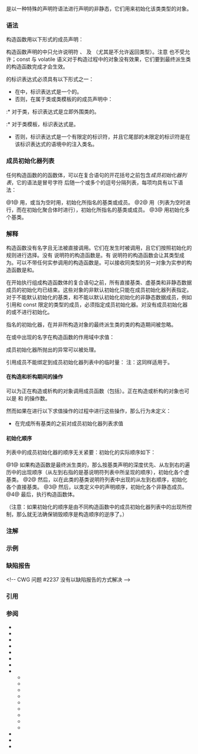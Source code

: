 {{title|构造函数与成员初始化器列表}}
{{cpp/language/classes/navbar}}

{{i|构造函数}}是以一种特殊的声明符语法进行声明的非静态{{rlp|member functions|成员函数}}，它们用来初始化该类类型的对象。

{{rev begin}}
{{rev|since=c++20|
构造函数不能是{{rlp|coroutines|协程}}。
}}
{{rev|since=c++23|
构造函数不能有{{rlps|member functions#显式对象形参}}。
}}
{{rev end}}

===语法===
构造函数用以下形式的成员{{rlp|function|函数声明符}}声明：

{{sdsc begin}}
{{sdsc|{{spar|类名}} {{ttb|(}} {{spar optional|形参列表}} {{ttb|)}} {{spar optional|异常说明}} {{spar optional|属性}}}}
{{sdsc end}}

{{par begin}}
{{par|{{spar|类名}}|{{rev inl|since=c++11|可后随{{rlp|attributes|属性}}列表，并}}可以圆括号包围的{{rlp|expressions#初等表达式|标识表达式}}}}
{{par|{{spar|形参列表}}|{{rlpsd|function#形参列表}}}}
{{par|{{spar|异常说明}}|{{rrev multi|until1=c++11|until2=c++17|rev1={{rlp|except spec|动态异常说明}}|rev2={{rlp|except spec|动态异常说明}}或 {{rlp|noexcept spec|noexcept 说明}}|rev3={{rlp|noexcept spec|noexcept 说明}}}}}}
{{par|{{spar|属性}}|{{mark since c++11}} {{rlp|attributes|属性}}列表}}
{{par end}}

构造函数声明的{{rlp|declarations#说明符|声明说明符}}中只允许说明符 {{rlpt|friend}}、{{rlpt|inline}}{{rev inl|since=c++11|、{{rlpt|constexpr}}}}{{rev inl|since=c++20|、{{rlpt|consteval}}}} 及 {{rlpt|explicit}}（尤其是不允许返回类型）。注意 {{rlp|member functions|cv 及引用限定符}}也不受允许；const 与 volatile 语义对于构造过程中的对象没有效果，它们要到最终派生类的构造函数完成才会生效。

{{spar sep|类名}}的标识表达式必须具有以下形式之一：
* 在{{rlp|friend|友元声明}}中，标识表达式是一个{{rlp|qualified lookup#类成员|命名了构造函数}}的{{rlps|identifiers#有限定的标识符|}}。
* 否则，在属于类或类模板的{{rlps|class#成员说明}}的成员声明中：
:* 对于类，标识表达式是立即外围类的{{rlp|injected-class-name|注入类名}}。
:* 对于类模板，标识表达式是{{rev inl|until=c++20|命名了立即外围类模板的{{rlps|dependent name#当前实例化}}的类名}}{{rev inl|since=c++20|立即外围类模板的注入类名}}。
* 否则，标识表达式是一个有限定的标识符，并且它尾部的未限定的标识符是在该标识表达式的{{rlp|lookup|查找}}语境中的注入类名。

===成员初始化器列表===
任何构造函数的{{rlp|function|函数定义}}的函数体，可以在复合语句的开花括号之前包含''成员初始化器列表''，它的语法是冒号字符 {{ttb|:}} 后随一个或多个{{spar sep|成员初始化器}}的逗号分隔列表，每项均具有以下语法：
{{sdsc begin}}
{{sdsc|num=1|{{spar|类或标识符}} {{ttb|(}} {{spar optional|表达式列表}} {{ttb|)}}}}
{{sdsc|num=2|notes={{mark since c++11}}|{{spar|类或标识符}} {{spar|花括号初始化器列表}}}}
{{sdsc|num=3|notes={{mark since c++11}}|{{spar|形参包}} {{ttb|...}}}}
{{sdsc end}}

@1@ 用{{rlp|direct initialization|直接初始化}}，或当{{spar sep|表达式列表}}为空时用{{rlp|value initialization|值初始化}}，初始化{{spar sep|类或标识符}}所指名的基类或成员。
@2@ 用{{rlp|list initialization|列表初始化}}（列表为空时进行{{rlp|value initialization|值初始化}}，而在初始化聚合体时进行{{rlp|aggregate initialization|聚合初始化}}），初始化{{spar sep|类或标识符}}所指名的基类或成员。
@3@ 用{{rlp|parameter pack#基类说明符与成员初始化器列表|包展开}}初始化多个基类。

{{par begin}}
{{par|{{spar|类或标识符}}|任何指名非静态数据成员的标识符，或任何指名该类自身（对于委托构造函数）、直接基类或虚基类的类型名。}}
{{par|{{spar|表达式列表}}|传递给基类或成员的实参的逗号分隔列表，可以为空}}
{{par|{{spar|花括号初始化器列表}}|{{rlp|initialization|花括号包围的初始化器列表}}}}
{{par|{{spar|形参包}}|变参模板{{rlp|parameter pack#基类说明符与成员初始化器列表|形参包}}的名字}}
{{par end}}

{{example|code=
struct S
{
    int n;
    
    S(int);       // 构造函数声明
    
    S() : n(7) {} // 构造函数定义：
                  // ": n(7)" 是初始化器列表
                  // ": n(7) {}" 是函数体
};

S::S(int x) : n{x} {} // 构造函数定义：": n{x}" 是初始化器列表

int main()
{
    S s;      // 调用 S::S()
    S s2(10); // 调用 S::S(int)
}
}}

===解释===
构造函数没有名字且无法被直接调用。它们在发生{{rlp|initialization|初始化}}时被调用，且它们按照初始化的规则进行选择。没有 {{c/core|explicit}} 说明符的构造函数是{{rlp|converting constructor|转换构造函数}}。有 {{c/core|constexpr}} 说明符的构造函数会让其类型成为{{rlps|constant expression#字面类型}}。可以不带任何实参调用的构造函数是{{rlp|default constructor|默认构造函数}}。可以接收同类型的另一对象为实参的构造函数是{{rlp|copy constructor|复制构造函数}}和{{rlp|move constructor|移动构造函数}}。

在开始执行组成构造函数体的复合语句之前，所有直接基类、虚基类和非静态数据成员的初始化均已结束。这些对象的非默认初始化只能在成员初始化器列表指定。对于不能默认初始化的基类，和不能以默认初始化{{rev inl|since=c++11|或以其{{rlp|data members#成员初始化|默认成员初始化器}}（如果有）}}初始化的非静态数据成员，例如引用和 const 限定的类型的成员，必须指定成员初始化器。{{rev inl|since=c++11|（注意，类模板实例化的非静态数据成员的默认成员初始化器，当成员类型或初始化器待决时可能是无效的。)}}对没有成员初始化器{{rev inl|since=c++11|或默认成员初始化器}}的{{rlps|union#匿名联合体}}或{{rlp|union#联合体式的类|变体成员}}不进行初始化。

{{spar sep|类或标识符}}指名{{rlp|derived class|虚基类}}的初始化器，在并非所构造对象的最终派生类的类的构造期间被忽略。

在{{spar sep|表达式列表}}或{{spar sep|花括号初始化器列表}}中出现的名字在构造函数的作用域中求值：
{{source|
class X
{
    int a, b, i, j;
public:
    const int&amp; r;
    X(int i)
      : r(a) // 初始化 X::r 以指代 X::a
      , b{i} // 初始化 X::b 为形参 i 的值
      , i(i) // 初始化 X::i 为形参 i 的值
      , j(this-&gt;i) // 初始化 X::j 为 X::i 的值
    {}
};
}}

成员初始化器所抛出的异常可以被{{rlp|try#函数 try 块|函数 {{c/core|try}} 块}}处理。

{{rrev|since=c++11|
如果非静态数据成员具有{{rlp|data members#成员初始化|默认成员初始化器}}且也在成员初始化器列表中出现，那么使用该成员初始化器而忽略默认成员初始化器：
{{source|1=
struct S
{
    int n = 42;   // 默认成员初始化器
    S() : n(7) {} // 将设置 n 为 7，而非 42
};
}}
}}

引用成员不能绑定到成员初始化器列表中的临时量：
{{source|
struct A
{
    A() : v(42) {} // 错误
    const int&amp; v;
};
}}
注：这同样适用于{{rlp|data members#成员初始化|默认成员初始化器}}。

====在构造和析构期间的操作====
可以为正在构造或析构的对象调用成员函数（包括{{rlp|virtual#在构造和析构期间|虚成员函数}}）。正在构造或析构的对象也可以是 {{rlpt|typeid}} 和 {{rlpt|dynamic_cast}} 的操作数。

然而如果在进行以下求值操作的过程中进行这些操作，那么行为未定义：
{{rrev|since=c++26|
* 对构造函数的{{rlps|function#前条件断言}}求值
* 对{{rlp|destructor|析构函数}}的{{rlps|function#后条件断言}}求值
}}
* 在完成所有基类的{{spar sep|成员初始化器}}之前对成员初始化器列表求值

{{rrev|since=c++11|
====委托构造函数====
如果类自身的名字在初始化器列表中作为{{spar sep|类或标识符}}出现，那么该列表只能由这一个成员初始化器组成；这种构造函数被称为''委托构造函数''，而构造函数列表的仅有成员所选择的构造函数是''目标构造函数''。

此时首先由重载决议选择目标构造函数并予以执行，然后控制返回到委托构造函数并执行其函数体。

委托构造函数不能递归。

{{source|
class Foo
{
public: 
    Foo(char x, int y) {}
    Foo(int y) : Foo('a', y) {} // Foo(int) 委托到 Foo(char, int)
};
}}

====继承的构造函数====
见 {{rlp|using declaration#继承构造函数|{{c/core|using}} 声明}}。
}}

====初始化顺序====
列表中的成员初始化器的顺序无关紧要：初始化的实际顺序如下：

@1@ 如果构造函数是最终派生类的，那么按基类声明的深度优先、从左到右的遍历中的出现顺序（从左到右指的是基说明符列表中所呈现的顺序），初始化各个虚基类。
@2@ 然后，以在此类的基类说明符列表中出现的从左到右顺序，初始化各个直接基类。
@3@ 然后，以类定义中的声明顺序，初始化各个非静态成员。
@4@ 最后，执行构造函数体。

（注意：如果初始化的顺序是由不同构造函数中的成员初始化器列表中的出现所控制，那么{{rlp|destructor|析构函数}}就无法确保销毁顺序是构造顺序的逆序了。）

===注解===
{{feature test macro|value=200604L|std=C++11|__cpp_delegating_constructors|[[#委托构造函数|委托构造函数]]}}

===示例===

{{example
|code=
#include &lt;fstream&gt;
#include &lt;string&gt;
#include &lt;mutex&gt;

struct Base
{
    int n;
};   

struct Class : public Base
{
    unsigned char x;
    unsigned char y;
    std::mutex m;
    std::lock_guard&lt;std::mutex&gt; lg;
    std::fstream f;
    std::string s;
    
    Class(int x) : Base{123}, // 初始化基类
        x(x),     // x（成员）以 x（形参）初始化
        y{0},     // y 初始化为 0
        f{"test.cc", std::ios::app}, // 在 m 和 lg 初始化之后发生
        s(__func__), //__func__ 可用，因为初始化器列表是构造函数的一部分
        lg (m),   // lg 使用已经初始化的 m
        m{}       // m 在 lg 前初始化，即使它最后出现在此处
    {}            // 空复合语句
    
    Class(double a) : y(a + 1),
        x(y), // x 将在 y 前初始化，它的值不确定
        lg(m)
    {} // 基类初始化器未在列表中出现，它被默认初始化（这与使用 Base() 不同，那是值初始化）
    
    Class()
    try // 函数 try 块在包含初始化器列表的函数体之前开始
      : Class(0.0) // 委托构造函数
    {
        // ...
    }
    catch (...)
    {
        // 初始化中发生的异常
    }
};

int main()
{
    Class c;
    Class c1(1);
    Class c2(0.1);
}
}}

===缺陷报告===
{{dr list begin}}
{{dr list item|wg=cwg|dr=194|std=C++98|before=构造函数的声明器语法最多只能有一个函数说明符&lt;br&gt;（例如无法声明构造函数为 {{c/core|inline explicit}}）|after=可以有多个函数说明符}}
{{dr list item|wg=cwg|dr=257|std=C++98|before=未指明抽象类是否需要为它的虚基类提供成员初始化器|after=指明为不需要，并且在执行过程中忽略它们}}
{{dr list item|wg=cwg|dr=263|std=C++98|before=构造函数的声明符语法导致构造函数不能是友元|after=构造函数可以是友元}}
{{dr list item|wg=cwg|dr=1345|std=C++98|before=没有默认成员初始化器的匿名联合体成员会被默认初始化|after=不会进行初始化}}
{{dr list item|wg=cwg|dr=1435|std=C++98|before=构造函数的声明符语法中“类名”的含义不明确|after=改为使用特殊的函数声明符语法}}
{{dr list item|wg=cwg|dr=1696|std=C++98|before=引用成员可被初始化为（生存期会在构造函数结尾结束的）临时量|after=这种初始化非良构}}
&lt;!-- CWG 问题 #2237 没有以缺陷报告的方式解决 --&gt;
{{dr list end}}

===引用===
{{ref std c++23}}
{{ref std|section=11.4.5|title=Constructors|id=class.ctor}}
{{ref std|section=11.9.3|title=Initializing bases and members|id=class.base.init}}
{{ref std end}}
{{ref std c++20}}
{{ref std|section=11.4.4|title=Constructors|id=class.ctor}}
{{ref std|section=11.10.2|title=Initializing bases and members|id=class.base.init}}
{{ref std end}}
{{ref std c++17}}
{{ref std|section=15.1|title=Constructors|id=class.ctor}}
{{ref std|section=15.6.2|title=Initializing bases and members|id=class.base.init}}
{{ref std end}}
{{ref std c++14}}
{{ref std|section=12.1|title=Constructors|id=class.ctor}}
{{ref std|section=12.6.2|title=Initializing bases and members|id=class.base.init}}
{{ref std end}}
{{ref std c++11}}
{{ref std|section=12.1|title=Constructors|id=class.ctor}}
{{ref std|section=12.6.2|title=Initializing bases and members|id=class.base.init}}
{{ref std end}}
{{ref std c++98}}
{{ref std|section=12.1|title=Constructors|id=class.ctor}}
{{ref std|section=12.6.2|title=Initializing bases and members|id=class.base.init}}
{{ref std end}}

===参阅===
* {{rlp|copy elision|复制消除}}
* {{rlp|converting constructor|转换构造函数}}
* {{rlp|copy assignment|复制赋值}}
* {{rlp|copy constructor|复制构造函数}}
* {{rlp|default constructor|默认构造函数}}
* {{rlp|destructor|析构函数}}
* {{rlpt|explicit}}
* {{rlp|initialization|初始化}}
** {{rlp|aggregate initialization|聚合初始化}}
** {{rlp|constant initialization|常量初始化}}
** {{rlp|copy initialization|复制初始化}}
** {{rlp|default initialization|默认初始化}}
** {{rlp|direct initialization|直接初始化}}
** {{rlp|list initialization|列表初始化}}
** {{rlp|reference initialization|引用初始化}}
** {{rlp|value initialization|值初始化}}
** {{rlp|zero initialization|零初始化}}
* {{rlp|move assignment|移动赋值}}
* {{rlp|move constructor|移动构造函数}}
* {{rlpt|new}}

{{langlinks|de|en|es|fr|it|ja|pt|ru}}